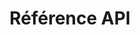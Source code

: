 ---
source-updated-at: 2025-05-16T04:52:11.000Z
translation-updated-at: 2025-06-06T16:52:03.576Z
title: Référence API
description: Référence API Next.js pour le routeur Pages (Pages Router).
---